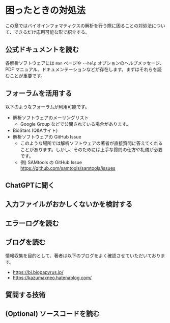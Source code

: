 # 困ったときの対処法

この章ではバイオインフォマティクスの解析を行う際に困ることの対処法について、できるだけ応用可能な形で紹介する。

## 公式ドキュメントを読む
各解析ソフトウェアには `man` ページや `--help` オプションのヘルプメッセージ、PDF マニュアル、ドキュメンテーションなどが存在します。まずはそれらを読むことが重要です。

## フォーラムを活用する
以下のようなフォーラムが利用可能です。
- 解析ソフトウェアのメーリングリスト
  - Google Group などで公開されている場合があります。
- BioStars (Q&Aサイト)
- 解析ソフトウェアの GitHub Issue
  - このような場所では解析ソフトウェアの著者が直接質問に答えてくれることがあります。しかし、そのためには上手な質問の仕方や礼儀が必要です。
  - 例) SAMtools の GitHub Issue https://github.com/samtools/samtools/issues

## ChatGPTに聞く

## 入力ファイルがおかしくないかを検討する

## エラーログを読む

## ブログを読む
情報収集を目的として、著者は以下のブログをよく確認させていただいております。
- https://bi.biopapyrus.jp/
- https://kazumaxneo.hatenablog.com/


## 質問する技術

## (Optional) ソースコードを読む